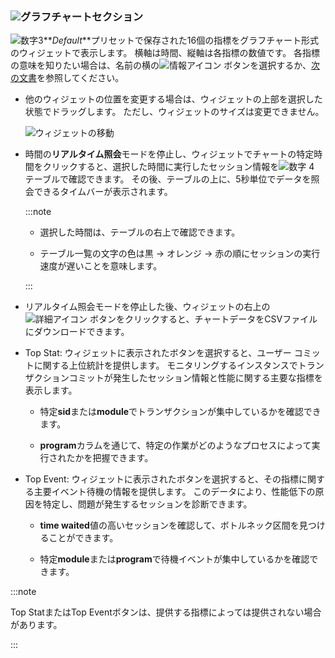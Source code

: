 ### ![](/img/number-02.png)グラフチャートセクション

![数字3](/img/number-03.png)**_Default_**プリセットで保存された16個の指標をグラフチャート形式のウィジェットで表示します。 横軸は時間、縦軸は各指標の数値です。 各指標の意味を知りたい場合は、名前の横の![情報アイコン](/img/ic-info-circle.svg) ボタンを選択するか、[次の文書](metrics-data-list)を参照してください。

- 他のウィジェットの位置を変更する場合は、ウィジェットの上部を選択した状態でドラッグします。 ただし、ウィジェットのサイズは変更できません。

  ![ウィジェットの移動](/img/db-dashboard-move-widget.png)

- 時間の**リアルタイム照会**モードを停止し、ウィジェットでチャートの特定時間をクリックすると、選択した時間に実行したセッション情報を![数字 4](/img/number-04.png) <Cmdname sid="active_sessions" className="uitext" />テーブルで確認できます。 その後、<Cmdname sid="active_sessions" className="uitext" />テーブルの上に、5秒単位でデータを照会できるタイムバーが表示されます。

  :::note

  - 選択した時間は、<Cmdname sid="active_sessions" className="uitext" />テーブルの右上で確認できます。

  - <Cmdname sid="active_sessions" className="uitext" />テーブル一覧の文字の色は黒 → <span class='slow'>オレンジ</span> → <span class='vslow'>赤</span>の順にセッションの実行速度が遅いことを意味します。

  :::

- リアルタイム照会モードを停止した後、ウィジェットの右上の![詳細アイコン](/img/ico-more.svg) ボタンをクリックすると、チャートデータをCSVファイルにダウンロードできます。

<InDoc product="oracle,oracle-pro">

- <UI>Top Stat</UI>: ウィジェットに表示されたボタンを選択すると、ユーザー コミットに関する上位統計を提供します。 モニタリングするインスタンスでトランザクションコミットが発生したセッション情報と性能に関する主要な指標を表示します。

  - 特定**sid**または**module**でトランザクションが集中しているかを確認できます。

  - **program**カラムを通じて、特定の作業がどのようなプロセスによって実行されたかを把握できます。

- <UI>Top Event</UI>: ウィジェットに表示されたボタンを選択すると、その指標に関する主要イベント待機の情報を提供します。 このデータにより、性能低下の原因を特定し、問題が発生するセッションを診断できます。

  - **time waited**値の高いセッションを確認して、ボトルネック区間を見つけることができます。

  - 特定**module**または**program**で待機イベントが集中しているかを確認できます。

:::note

<UI>Top Stat</UI>または<UI>Top Event</UI>ボタンは、提供する指標によっては提供されない場合があります。

:::

</InDoc>
